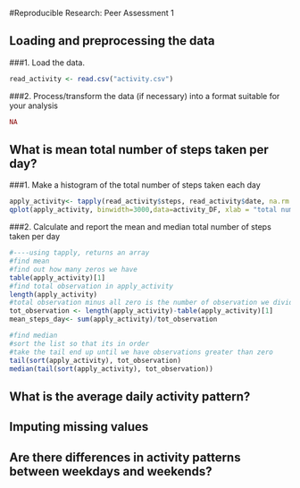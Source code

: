 #Reproducible Research: Peer Assessment 1

## Loading and preprocessing the data
###1. Load the data.
```r
read_activity <- read.csv("activity.csv")
```
###2. Process/transform the data (if necessary) into a format suitable for your analysis
```r
NA
```
## What is mean total number of steps taken per day?
###1. Make a histogram of the total number of steps taken each day
```r
apply_activity<- tapply(read_activity$steps, read_activity$date, na.rm = TRUE, sum)
qplot(apply_activity, binwidth=3000,data=activity_DF, xlab = "total number of steps taken each day")
```
###2. Calculate and report the mean and median total number of steps taken per day
```r
#----using tapply, returns an array
#find mean
#find out how many zeros we have
table(apply_activity)[1]
#find total observation in apply_activity
length(apply_activity)
#total observation minus all zero is the number of observation we divid by
tot_observation <- length(apply_activity)-table(apply_activity)[1]
mean_steps_day<- sum(apply_activity)/tot_observation

#find median
#sort the list so that its in order
#take the tail end up until we have observations greater than zero
tail(sort(apply_activity), tot_observation)
median(tail(sort(apply_activity), tot_observation))
```

## What is the average daily activity pattern?



## Imputing missing values



## Are there differences in activity patterns between weekdays and weekends?
